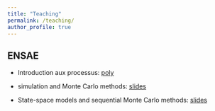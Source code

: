```yaml
---
title: "Teaching"
permalink: /teaching/
author_profile: true
---
```


## ENSAE 

* Introduction aux processus: [poly](/files/poly_processus.pdf)

* simulation and Monte Carlo methods: [slides](/files/slides_mc.pdf)

* State-space models and sequential Monte Carlo methods:
  [slides](/files/slides_pf.pdf)

